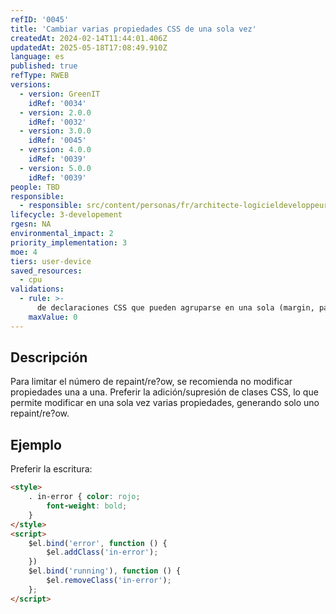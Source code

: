```yaml
---
refID: '0045'
title: 'Cambiar varias propiedades CSS de una sola vez'
createdAt: 2024-02-14T11:44:01.406Z
updatedAt: 2025-05-18T17:08:49.910Z
language: es
published: true
refType: RWEB
versions:
  - version: GreenIT
    idRef: '0034'
  - version: 2.0.0
    idRef: '0032'
  - version: 3.0.0
    idRef: '0045'
  - version: 4.0.0
    idRef: '0039'
  - version: 5.0.0
    idRef: '0039'
people: TBD
responsible:
  - responsible: src/content/personas/fr/architecte-logicieldeveloppeur.mdx
lifecycle: 3-developement
rgesn: NA
environmental_impact: 2
priority_implementation: 3
moe: 4
tiers: user-device
saved_resources:
  - cpu
validations:
  - rule: >-
      de declaraciones CSS que pueden agruparse en una sola (margin, padding, ...) y que no utilizan la versión corta
    maxValue: 0
---
```


## Descripción

Para limitar el número de repaint/re?ow, se recomienda no modificar propiedades una a una.
Preferir la adición/supresión de clases CSS, lo que permite modificar en una sola vez varias propiedades, generando solo uno repaint/re?ow.

## Ejemplo

Preferir la escritura:
```html
<style>
	. in-error { color: rojo;
    	font-weight: bold;
	}
</style>
<script>
	$el.bind('error', function () {
    	$el.addClass('in-error');
	})
	$el.bind('running'), function () {
    	$el.removeClass('in-error');
	};
</script>
```


